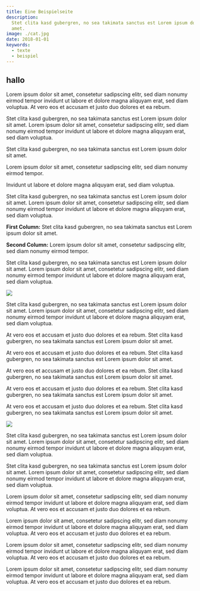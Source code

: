 ```yaml
---
title: Eine Beispielseite
description:
  Stet clita kasd gubergren, no sea takimata sanctus est Lorem ipsum dolor sit
  amet.
image: ./cat.jpg
date: 2018-01-01
keywords:
  - texte
  - beispiel
---
```



## hallo

Lorem ipsum dolor sit amet, consetetur sadipscing elitr, sed diam nonumy eirmod
tempor invidunt ut labore et dolore magna aliquyam erat, sed diam voluptua. At
vero eos et accusam et justo duo dolores et ea rebum.

Stet clita kasd gubergren, no sea takimata sanctus est Lorem ipsum dolor sit
amet. Lorem ipsum dolor sit amet, consetetur sadipscing elitr, sed diam nonumy
eirmod tempor invidunt ut labore et dolore magna aliquyam erat, sed diam
voluptua.

<ColThree>

Stet clita kasd gubergren, no sea takimata sanctus est Lorem ipsum dolor sit
amet.

Lorem ipsum dolor sit amet, consetetur sadipscing elitr, sed diam nonumy eirmod
tempor.

Invidunt ut labore et dolore magna aliquyam erat, sed diam voluptua.

</ColThree>

Stet clita kasd gubergren, no sea takimata sanctus est Lorem ipsum dolor sit
amet. Lorem ipsum dolor sit amet, consetetur sadipscing elitr, sed diam nonumy
eirmod tempor invidunt ut labore et dolore magna aliquyam erat, sed diam
voluptua.

<ColTwo>

**First Column:** Stet clita kasd gubergren, no sea takimata sanctus est Lorem
ipsum dolor sit amet.

**Second Column:** Lorem ipsum dolor sit amet, consetetur sadipscing elitr, sed
diam nonumy eirmod tempor.

</ColTwo>

Stet clita kasd gubergren, no sea takimata sanctus est Lorem ipsum dolor sit
amet. Lorem ipsum dolor sit amet, consetetur sadipscing elitr, sed diam nonumy
eirmod tempor invidunt ut labore et dolore magna aliquyam erat, sed diam
voluptua.

<Right>
  <img src="http://placekitten.com/620/400?2" />
</Right>

Stet clita kasd gubergren, no sea takimata sanctus est Lorem ipsum dolor sit
amet. Lorem ipsum dolor sit amet, consetetur sadipscing elitr, sed diam nonumy
eirmod tempor invidunt ut labore et dolore magna aliquyam erat, sed diam
voluptua.

At vero eos et accusam et justo duo dolores et ea rebum. Stet clita kasd
gubergren, no sea takimata sanctus est Lorem ipsum dolor sit amet.

At vero eos et accusam et justo duo dolores et ea rebum. Stet clita kasd
gubergren, no sea takimata sanctus est Lorem ipsum dolor sit amet.

At vero eos et accusam et justo duo dolores et ea rebum. Stet clita kasd
gubergren, no sea takimata sanctus est Lorem ipsum dolor sit amet.

At vero eos et accusam et justo duo dolores et ea rebum. Stet clita kasd
gubergren, no sea takimata sanctus est Lorem ipsum dolor sit amet.

At vero eos et accusam et justo duo dolores et ea rebum. Stet clita kasd
gubergren, no sea takimata sanctus est Lorem ipsum dolor sit amet.

<Left>
  <img src="http://placekitten.com/620/400?2" />
</Left>

Stet clita kasd gubergren, no sea takimata sanctus est Lorem ipsum dolor sit
amet. Lorem ipsum dolor sit amet, consetetur sadipscing elitr, sed diam nonumy
eirmod tempor invidunt ut labore et dolore magna aliquyam erat, sed diam
voluptua.

Stet clita kasd gubergren, no sea takimata sanctus est Lorem ipsum dolor sit
amet. Lorem ipsum dolor sit amet, consetetur sadipscing elitr, sed diam nonumy
eirmod tempor invidunt ut labore et dolore magna aliquyam erat, sed diam
voluptua.

Lorem ipsum dolor sit amet, consetetur sadipscing elitr, sed diam nonumy eirmod
tempor invidunt ut labore et dolore magna aliquyam erat, sed diam voluptua. At
vero eos et accusam et justo duo dolores et ea rebum.

<Wide>
  <p>
    Lorem ipsum dolor sit amet, consetetur sadipscing elitr, sed diam nonumy
    eirmod tempor invidunt ut labore et dolore magna aliquyam erat, sed diam
    voluptua. At vero eos et accusam et justo duo dolores et ea rebum.
  </p>
</Wide>

Lorem ipsum dolor sit amet, consetetur sadipscing elitr, sed diam nonumy eirmod
tempor invidunt ut labore et dolore magna aliquyam erat, sed diam voluptua. At
vero eos et accusam et justo duo dolores et ea rebum.

Lorem ipsum dolor sit amet, consetetur sadipscing elitr, sed diam nonumy eirmod
tempor invidunt ut labore et dolore magna aliquyam erat, sed diam voluptua. At
vero eos et accusam et justo duo dolores et ea rebum.
